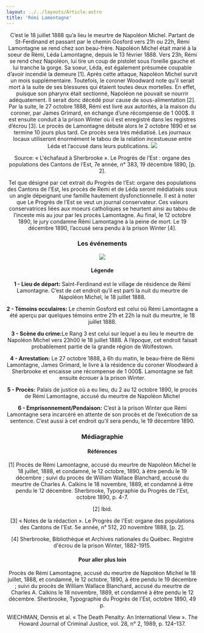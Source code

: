 ```yaml
---
layout: ../../layouts/Article.astro
title: 'Rémi Lamontagne'
---
```


<Header titre="Rémi Lamontagne" image="/assets/img/p2007_02811-scaled.jpg"/>

<Text>
C’est le 18 juillet 1888 qu’a lieu le meurtre de Napoléon Michel. Partant de St-Ferdinand et passant par le chemin Gosford vers 21h ou 22h, Rémi Lamontagne se rend chez son beau-frère. Napoléon Michel était marié à la soeur de Rémi, Léda Lamontagne, depuis le 13 février 1888. Vers 23h,  Rémi se rend chez Napoléon, lui tire un coup de pistolet sous l’oreille gauche et lui tranche la gorge. Sa soeur, Léda, est également présumée coupable d’avoir incendié la demeure [1]. Après cette attaque, Napoléon Michel survit un mois supplémentaire. Toutefois, le coroner Woodward note qu’il serait mort à la suite de ses blessures qui étaient toutes deux mortelles. En effet, puisque son pharynx était sectionné, Napoléon ne pouvait se nourrir adéquatement. Il serait donc décédé pour cause de sous-alimentation [2]. Par la suite, le 27 octobre 1888, Rémi est livré aux autorités, à la maison du coroner, par James Grimard, en échange d’une récompense de 1 000$. Il est ensuite conduit à la prison Winter où il est enregistré dans les registres d’écrou [3]. Le procès de Lamontagne débute alors le 2 octobre 1890 et se termine 10 jours plus tard. Ce procès sera très médiatisé. Les journaux locaux utiliseront énormément le tabou de la relation incestueuse entre Léda et l’accusé dans leurs publications.

<img src="/assets/img/IMG_2299.jpg" class="mx-auto"/>
<p class="px-20 text-center text-gray-700 text-xs">Source: « L'échafaud à Sherbrooke ». Le Progrès de l’Est : organe des populations des Cantons de l’Est, 7e année, n° 383, 19 décembre 1890, [p. 2].</p>

Tel que désigné par cet extrait du Progrès de l’Est: organe des populations des Cantons de l'Est, les procès de Rémi et de Léda seront médiatisés sous un angle dépeignant une famille hautement dysfonctionnelle. Il est à noter que Le Progrès de l’Est se veut un journal conservateur. Ces valeurs conservatrices liées aux moeurs catholiques se heurtent ainsi au tabou de l’inceste mis au jour par les procès Lamontagne. Au final, le 12 octobre 1890, le jury condamne Rémi Lamontagne à la peine de mort. Le 19 décembre 1890, l’accusé sera pendu à la prison Winter [4]. 
</Text>

<h3 class="px-20 ">Les événements</h3>
<img src="/assets/img/remilamontagnemap.jpg"/>
<h4 class="px-20 -mt-5">Légende</h4>
<p class="px-20 text-justify text-gray-700 text-xs"><b>1 - Lieu de départ:</b> Saint-Ferdinand est le village de résidence de Rémi Lamontagne. C’est de cet endroit qu’il est parti la nuit du meurtre de Napoléon Michel, le 18 juillet 1888.</p>
<p class="px-20 text-justify text-gray-700 text-xs"><b>2 - Témoins occulaires:</b> Le chemin Gosford est celui où Rémi Lamontagne a été aperçu par quelques témoins entre 21h et 22h la nuit du meurtre, le 18 juillet 1888.</p>
<p class="px-20 text-justify text-gray-700 text-xs"><b>3 - Scène du crime:</b>Le Rang 3 est celui sur lequel a eu lieu le meurtre de Napoléon Michel vers 23h00 le 18 juillet 1888. À l’époque, cet endroit faisait probablement partie de la grande région de Wolfestown.</p>
<p class="px-20 text-justify text-gray-700 text-xs"><b>4 - Arrestation:</b> Le 27 octobre 1888, à 6h du matin, le beau-frère de Rémi Lamontagne, James Grimard, le livre à la résidence du coroner Woodward à Sherbrooke et encaisse une récompense de 1 000$. Lamontagne se fait ensuite écrouer à la prison Winter.</p>
<p class="px-20 text-justify text-gray-700 text-xs"><b>5 - Procès:</b> Palais de justice où a eu lieu, du 2 au 12 octobre 1890, le procès de Rémi Lamontagne, accusé du meurtre de Napoléon Michel</p>
<p class="px-20 text-justify text-gray-700 text-xs"><b>6 - Emprisonnement/Pendaison:</b> C’est à la prison Winter que Rémi Lamontagne sera incarcéré en attente de son procès et de l’exécution de sa sentence. C’est aussi à cet endroit qu’il sera pendu, le 19 décembre 1890.</p>
<Chapitres 
  description=""
  chapitres={
    [
      {label: "Criminels notables - Présentation", url: "/2020/criminels-notables-1"},
      {label: "Donald Morrison", url: "/2020/criminels-notables-2"},
      {label: "Mélissa Lothrop", url: "/2020/criminels-notables-3"},
      {label: "William W. Blanchard", url: "/2020/criminels-notables-4"},
      {label: "Rémi Lamontagne", url: "/2020/criminels-notables-5", current: true},
    ]
  }
/>

<div class="p-24 py-12 text-sm bg-gray-400">
  <h3>Médiagraphie</h3>
<h4>Références</h4>
[1] Procès de Rémi Lamontagne, accusé du meurtre de Napoléon Michel le 18 juillet, 1888, et condamné, le 12 octobre, 1890, à être pendu le 19 décembre ; suivi du procès de William Wallace Blanchard, accusé du meurtre de Charles A. Calkins le 18 novembre, 1889, et condamné à être pendu le 12 décembre. Sherbrooke, Typographie du Progrès de l'Est, octobre 1890, p. 4-7.

[2] Ibid.

[3] « Notes de la rédaction ». Le Progrès de l'Est: organe des populations des Cantons de l'Est. 5e année, n° 512, 20 novembre 1888, [p. 2].

[4] Sherbrooke, Bibliothèque et Archives nationales du Québec. Registre d'écrou de la prison Winter, 1882-1915.

<h4>Pour aller plus loin</h4>
Procès de Rémi Lamontagne, accusé du meurtre de Napoléon Michel le 18 juillet, 1888, et condamné, le 12 octobre, 1890, à être pendu le 19 décembre ; suivi du procès de William Wallace Blanchard, accusé du meurtre de Charles A. Calkins le 18 novembre, 1889, et condamné à être pendu le 12 décembre. Sherbrooke, Typographie du Progrès de l'Est, octobre 1890, 49 p. 

WIECHMAN, Dennis et al. « The Death Penalty: An International View ». The Howard Journal of Criminal Justice, vol. 28, n° 2, 1989, p. 124–137.
</div>